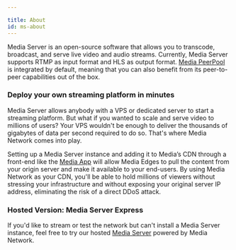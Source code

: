 ```yaml
---

title: About
id: ms-about
---
```


Media Server is an open-source software that allows you to transcode, broadcast, and serve live video and audio streams. Currently, Media Server supports RTMP as input format and HLS as output format. [Media PeerPool](peerpool-about) is integrated by default, meaning that you can also benefit from its peer-to-peer capabilities out of the box.

### Deploy your own streaming platform in minutes
Media Server allows anybody with a VPS or dedicated server to start a streaming platform. But what if you wanted to scale and serve video to millions of users? Your VPS wouldn't be enough to deliver the thousands of gigabytes of data per second required to do so. That's where Media Network comes into play.

Setting up a Media Server instance and adding it to Media’s CDN through a front-end like the [Media App](app-about) will allow Media Edges to pull the content from your origin server and make it available to your end-users. By using Media Network as your CDN, you'll be able to hold millions of viewers without stressing your infrastructure and without exposing your original server IP address, eliminating the risk of a direct DDoS attack.

### Hosted Version: Media Server Express
If you'd like to stream or test the network but can't install a Media Server instance, feel free to try our hosted <a href="https://mediaserver.express" target="_blank">Media Server</a> powered by Media Network.
